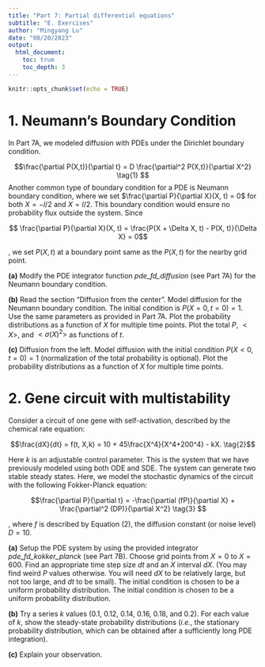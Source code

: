 ```yaml
---
title: "Part 7: Partial differential equations"
subtitle: "E. Exercises"
author: "Mingyang Lu"
date: "08/20/2023"
output: 
  html_document:
    toc: true
    toc_depth: 3
---
```


```r
knitr::opts_chunk$set(echo = TRUE)
```

# 1. Neumann's Boundary Condition

In Part 7A, we modeled diffusion with PDEs under the Dirichlet boundary condition.

$$\frac{\partial P(X,t)}{\partial t} = D \frac{\partial^2 P(X,t)}{\partial X^2} \tag{1} $$
Another common type of boundary condition for a PDE is Neumann boundary condition, where we set $\frac{\partial P}{\partial X}(X, t) = 0$ for both $X = -l/2$ and $X = l/2$. This boundary condition would ensure no probability flux outside the system. Since

$$  \frac{\partial P}{\partial X}(X, t) = \frac{P(X + \Delta X, t) - P(X, t)}{\Delta X} = 0$$

, we set $P(X,t)$ at a boundary point same as the $P(X,t)$ for the nearby grid point. 

**(a)** Modify the PDE integrator function *pde_fd_diffusion* (see Part 7A) for the Neumann boundary condition. 

**(b)** Read the section "Diffusion from the center". Model diffusion for the Neumann boundary condition. The initial condition is $P(X=0,t=0)=1$. Use the same parameters as provided in Part 7A. Plot the probability distributions as a function of $X$ for multiple time points. Plot the total $P$, $<X>$, and $<\sigma (X)^2>$ as functions of $t$. 

**(c)** Diffusion from the left. Model diffusion with the initial condition $P(X<0,t=0)=1$ (normalization of the total probability is optional). Plot the probability distributions as a function of $X$ for multiple time points.

# 2. Gene circuit with multistability

Consider a circuit of one gene with self-activation, described by the chemical rate equation:

$$\frac{dX}{dt} = f(t, X,k) = 10 + 45\frac{X^4}{X^4+200^4} - kX. \tag{2}$$

Here $k$ is an adjustable control parameter. This is the system that we have previously modeled using both ODE and SDE. The system can generate two stable steady states. Here, we model the stochastic dynamics of the circuit with the following Fokker-Planck equation:

$$\frac{\partial P}{\partial t} = -\frac{\partial (fP)}{\partial X}  + \frac{\partial^2 (DP)}{\partial X^2} \tag{3} $$

, where $f$ is described by Equation (2), the diffusion constant (or noise level) $D = 10$.

**(a)** Setup the PDE system by using the provided integrator *pde_fd_kokker_planck* (see Part 7B). Choose grid points from $X=0$ to $X=600$. Find an appropriate time step size $dt$ and an $X$ interval $dX$. (You may find weird $P$ values otherwise. You will need $dX$ to be relatively large, but not too large, and $dt$ to be small). The initial condition is chosen to be a uniform probability distribution. The initial condition is chosen to be a uniform probability distribution.

**(b)** Try a series $k$ values (0.1, 0.12, 0.14, 0.16, 0.18, and 0.2). For each value of $k$, show the steady-state probability distributions (*i.e.*, the stationary probability distribution, which can be obtained after a sufficiently long PDE integration).

**(c)** Explain your observation. 